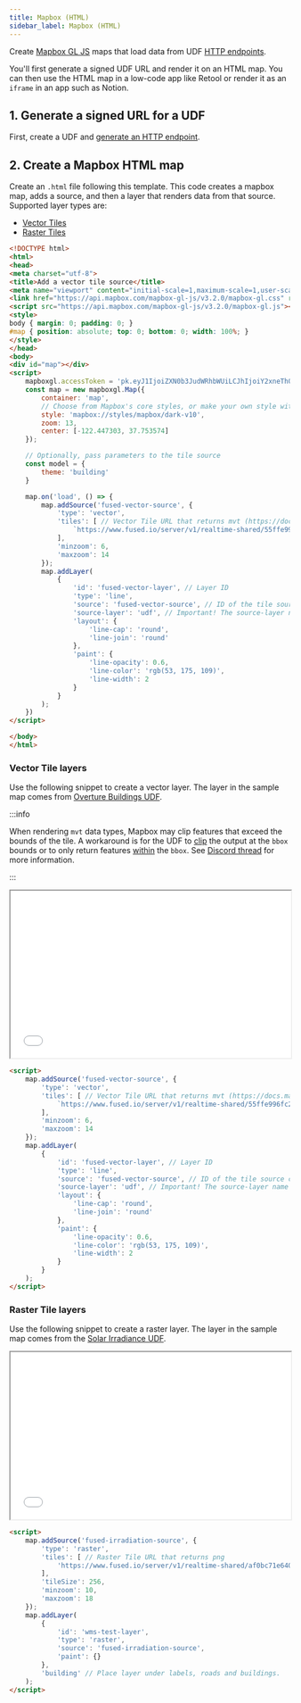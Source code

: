 ```yaml
---
title: Mapbox (HTML)
sidebar_label: Mapbox (HTML)
---
```


Create [Mapbox GL JS](https://docs.mapbox.com/mapbox-gl-js/example/) maps that load data from UDF [HTTP endpoints](/core-concepts/run-udfs/run-single-udfs/#http-requests).

You'll first generate a signed UDF URL and render it on an HTML map. You can then use the HTML map in a low-code app like Retool or render it as an `iframe` in an app such as Notion.

## 1. Generate a signed URL for a UDF

First, create a UDF and [generate an HTTP endpoint](/core-concepts/run-udfs/run-single-udfs/#http-requests).

## 2. Create a Mapbox HTML map

Create an `.html` file following this template. This code creates a mapbox map, adds a source, and then a layer that renders data from that source. Supported layer types are:

- [Vector Tiles](/user-guide/out/mapbox/#vector-tile-layers)
- [Raster Tiles](/user-guide/out/mapbox/#raster-tile-layers)

```html
<!DOCTYPE html>
<html>
<head>
<meta charset="utf-8">
<title>Add a vector tile source</title>
<meta name="viewport" content="initial-scale=1,maximum-scale=1,user-scalable=no">
<link href="https://api.mapbox.com/mapbox-gl-js/v3.2.0/mapbox-gl.css" rel="stylesheet">
<script src="https://api.mapbox.com/mapbox-gl-js/v3.2.0/mapbox-gl.js"></script>
<style>
body { margin: 0; padding: 0; }
#map { position: absolute; top: 0; bottom: 0; width: 100%; }
</style>
</head>
<body>
<div id="map"></div>
<script>
	mapboxgl.accessToken = 'pk.eyJ1IjoiZXN0b3JudWRhbWUiLCJhIjoiY2xneTh0Y3czMDczODNmcG11ZTNuazZvbSJ9.QFTdgqDlAFQKaJ_QLA35ew';
    const map = new mapboxgl.Map({
        container: 'map',
        // Choose from Mapbox's core styles, or make your own style with Mapbox Studio
        style: 'mapbox://styles/mapbox/dark-v10',
        zoom: 13,
        center: [-122.447303, 37.753574]
    });

    // Optionally, pass parameters to the tile source
    const model = {
        theme: 'building'
    }

    map.on('load', () => {
        map.addSource('fused-vector-source', {
            'type': 'vector',
            'tiles': [ // Vector Tile URL that returns mvt (https://docs.mapbox.com/data/tilesets/guides/vector-tiles-standards/)
                `https://www.fused.io/server/v1/realtime-shared/55ffe996fc2bd635cde3beda7e2632005e228798a1ef333297240b86af7d12a4/run/tiles/{z}/{x}/{y}?dtype_out_vector=mvt&type=${model.theme}`
            ],
            'minzoom': 6,
            'maxzoom': 14
        });
        map.addLayer(
            {
                'id': 'fused-vector-layer', // Layer ID
                'type': 'line',
                'source': 'fused-vector-source', // ID of the tile source created above
                'source-layer': 'udf', // Important! The source-layer name is 'udf' for all Fused vector tiles
                'layout': {
                    'line-cap': 'round',
                    'line-join': 'round'
                },
                'paint': {
                    'line-opacity': 0.6,
                    'line-color': 'rgb(53, 175, 109)',
                    'line-width': 2
                }
            }
        );
    })
</script>

</body>
</html>
```

### Vector Tile layers

Use the following snippet to create a vector layer. The layer in the sample map comes from [Overture Buildings UDF](https://github.com/fusedio/udfs/tree/main/public/Overture_Maps_Example).

:::info

When rendering `mvt` data types, Mapbox may clip features that exceed the bounds of the tile. A workaround is for the UDF to [clip](https://geopandas.org/en/stable/docs/reference/api/geopandas.clip.html) the output at the `bbox` bounds or to only return features [within](https://geopandas.org/en/stable/docs/reference/api/geopandas.GeoSeries.within.html) the `bbox`. See [Discord thread](https://discord.com/channels/1199097729243152434/1261105758360305775/1261105758360305775) for more information.

:::

<iframe src="/img/mapbox_vector.html"  height="300px" width="100%" scrolling="no"></iframe>

```html
<script>
    map.addSource('fused-vector-source', {
        'type': 'vector',
        'tiles': [ // Vector Tile URL that returns mvt (https://docs.mapbox.com/data/tilesets/guides/vector-tiles-standards/)
            `https://www.fused.io/server/v1/realtime-shared/55ffe996fc2bd635cde3beda7e2632005e228798a1ef333297240b86af7d12a4/run/tiles/{z}/{x}/{y}?dtype_out_vector=mvt&type=${model.theme}`
        ],
        'minzoom': 6,
        'maxzoom': 14
    });
    map.addLayer(
        {
            'id': 'fused-vector-layer', // Layer ID
            'type': 'line',
            'source': 'fused-vector-source', // ID of the tile source created above
            'source-layer': 'udf', // Important! The source-layer name is 'udf' for Fused vector tiles
            'layout': {
                'line-cap': 'round',
                'line-join': 'round'
            },
            'paint': {
                'line-opacity': 0.6,
                'line-color': 'rgb(53, 175, 109)',
                'line-width': 2
            }
        }
    );
</script>
```

### Raster Tile layers

Use the following snippet to create a raster layer. The layer in the sample map comes from the [Solar Irradiance UDF](https://github.com/fusedio/udfs/tree/main/public/Solar_Irradiance).

<iframe src="/img/mapbox_raster.html"  height="300px" width="100%" scrolling="no"></iframe>

```html
<script>
    map.addSource('fused-irradiation-source', {
        'type': 'raster',
        'tiles': [ // Raster Tile URL that returns png
            'https://www.fused.io/server/v1/realtime-shared/af0bc71e64075233b731f316988b323ac28658059db9e87388393fe187752501/run/tiles/{z}/{x}/{y}?dtype_out_raster=png'
        ],
        'tileSize': 256,
        'minzoom': 10,
        'maxzoom': 18
    });
    map.addLayer(
        {
            'id': 'wms-test-layer',
            'type': 'raster',
            'source': 'fused-irradiation-source',
            'paint': {}
        },
        'building' // Place layer under labels, roads and buildings.
    );
</script>
```
